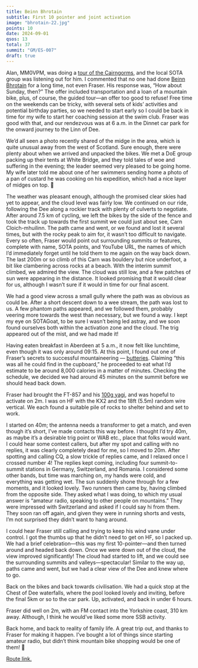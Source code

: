 ```yaml
---
title: Beinn Bhrotain
subtitle: First 10 pointer and joint activation
image: "bhrotain-22.jpg"
points: 10
date: 2024-09-01
qsos: 13
total: 37
summit: "GM/ES-007"
draft: true
---
```


Alan, MM0VPM, was doing a [tour of the Cairngorms](https://reflector.sota.org.uk/t/gm-es-002-003-and-007/36165), and the local SOTA group was listening out for him. I commented that no one had done [Beinn Bhrotain](https://sotl.as/summits/GM/ES-007) for a long time, not even Fraser. His response was, "How about Sunday, then?" The offer included transportation and a loan of a mountain bike, plus, of course, the guided tour—an offer too good to refuse! Free time on the weekends can be tricky, with several sets of kids' activities and potential birthday parties, so we needed to start early so I could be back in time for my wife to start her coaching session at the swim club. Fraser was good with that, and our rendezvous was at 6 a.m. in the Dinnet car park for the onward journey to the Linn of Dee.

We'd all seen a photo recently shared of the midge in the area, which is quite unusual away from the west of Scotland. Sure enough, there were plenty about when we arrived and unpacked the bikes. We met a DoE group packing up their tents at White Bridge, and they told tales of woe and suffering in the evening; the leader seemed very pleased to be going home. My wife later told me about one of her swimmers sending home a photo of a pan of custard he was cooking on his expedition, which had a nice layer of midges on top. 🤢

The weather was pleasant enough, although the promised clear skies had yet to appear, and the cloud level was fairly low. We continued on our ride, following the Dee along a rockier track with plenty of culverts to negotiate. After around 7.5 km of cycling, we left the bikes by the side of the fence and took the track up towards the first summit we could just about see, Carn Cloich-mhuilinn. The path came and went, or we found and lost it several times, but with the rocky peak to aim for, it wasn't too difficult to navigate. Every so often, Fraser would point out surrounding summits or features, complete with name, SOTA points, and YouTube URL, the names of which I'd immediately forget until he told them to me again on the way back down. The last 200m or so climb of this Carn was bouldery but nice underfoot, a bit like clambering across rocks at a beach. With the interim summit climbed, we admired the view. The cloud was still low, and a few patches of sun were appearing in the distance. It looked promising that it would clear for us, although I wasn't sure if it would in time for our final ascent.

We had a good view across a small gully where the path was as obvious as could be. After a short descent down to a wee stream, the path was lost to us. A few phantom paths appeared, and we followed them, probably veering more towards the west than necessary, but we found a way. I kept my eye on SOTAGoat, to be sure I wasn't being led astray, and we soon found ourselves both within the activation zone and the cloud. The trig appeared out of the mist, and we had made it!

Having eaten breakfast in Aberdeen at 5 a.m., it now felt like lunchtime, even though it was only around 09:15. At this point, I found out one of Fraser's secrets to successful mountaineering — [butteries](https://en.wikipedia.org/wiki/Buttery_(bread)). Claiming "this was all he could find in the cupboard," he proceeded to eat what I'd estimate to be around 8,000 calories in a matter of minutes. Checking the schedule, we decided we had around 45 minutes on the summit before we should head back down.

Fraser had brought the FT-857 and his [100g yagi](https://www.iz2uuf.net/wp/index.php/2013/04/06/100g-yagi/), and was hopeful to activate on 2m. I was on HF with the KX2 and the 18ft (5.5m) random wire vertical. We each found a suitable pile of rocks to shelter behind and set to work.

I started on 40m; the antenna needs a transformer to get a match, and even though it's short, I've made contacts this way before. I thought I'd try 40m, as maybe it's a desirable trig point or WAB etc., place that folks would want. I could hear some contest callers, but after my spot and calling with no replies, it was clearly completely dead for me, so I moved to 20m. After spotting and calling CQ, a slow trickle of replies came, and I relaxed once I crossed number 4! The replies kept coming, including four summit-to-summit stations in Germany, Switzerland, and Romania. I considered some other bands, but time was marching on, my hands were cold, and everything was getting wet. The sun suddenly shone through for a few moments, and it looked lovely. Two runners then came by, having climbed from the opposite side. They asked what I was doing, to which my usual answer is "amateur radio, speaking to other people on mountains." They were impressed with Switzerland and asked if I could say hi from them. They soon ran off again, and given they were in running shorts and vests, I'm not surprised they didn't want to hang around.

I could hear Fraser still calling and trying to keep his wind vane under control. I got the thumbs up that he didn't need to get on HF, so I packed up. We had a brief celebration—this was my first 10-pointer—and then turned around and headed back down. Once we were down out of the cloud, the view improved significantly! The cloud had started to lift, and we could see the surrounding summits and valleys—spectacular! Similar to the way up, paths came and went, but we had a clear view of the Dee and knew where to go.

Back on the bikes and back towards civilisation. We had a quick stop at the Chest of Dee waterfalls, where the pool looked lovely and inviting, before the final 5km or so to the car park. Up, activated, and back in under 6 hours.

Fraser did well on 2m, with an FM contact into the Yorkshire coast, 310 km away. Although, I think he would've liked some more SSB activity.

Back home, and back to reality of family life. A great trip out, and thanks to Fraser for making it happen. I've bought a lot of things since starting amateur radio, but didn't think mountain bike shopping would be one of them! 🚵

[Route link.](https://explore.osmaps.com/route/23148061/gmes007-ben-bhrotain?lat=56.995974&lon=-3.651355&zoom=12.7686&style=Standard&type=2d)